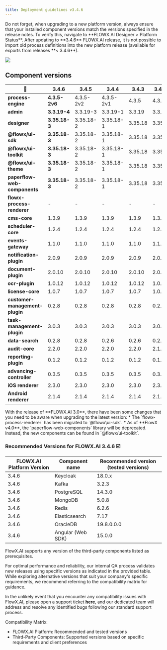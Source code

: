 ```yaml
---
title: Deployment guidelines v3.4.6
---
```


<Info>
Do not forget, when upgrading to a new platform version, always ensure that your installed component versions match the versions specified in the release notes. To verify this, navigate to **FLOWX.AI Designer > Platform Status**.
</Info>

<Warning>
After updating to **3.4.6** FLOWX.AI release, it is not possible to import old process definitions into the new platform release (available for exports from releases **< 3.4.6**).
</Warning>

![](https://s3.eu-west-1.amazonaws.com/docx.flowx.ai/release-notes/release_platform_version_check.png)

## Component versions   

| 🧩                             | 3.4.6         | 3.4.5     | 3.4.4     | 3.4.3   | 3.4.2  | 3.4.1  | 3.4.0  | 3.3.0   | 3.2.0  | 3.1.0  | 3.0.0  | 2.14.0   | 2.13.0  | 2.12.0  | 2.11.0  | 2.10.0  | 2.9.0   | 2.8.1   | 2.8.0   | 2.7.0   |
| ------------------------------ | ------------- | --------- | --------- | ------- | ------ | ------ | ------ | ------- | ------ | ------ | ------ | -------- | ------- | ------- | ------- | ------- | ------- | ------- | ------- | ------- |
| **process-engine**             | **4.3.5-2v6** | 4.3.5-2v2 | 4.3.5-2v1 | 4.3.5   | 4.3.2  | 4.3.1  | 4.1.0  | 3.6.0   | 2.2.1  | 2.1.2  | 2.0.7  | 0.4.104  | 0.4.95  | 0.4.90  | 0.4.83  | 0.4.60  | 0.4.49  | 0.4.44  | 0.4.42  | 0.4.42  |
| **admin**                      | **3.3.19-4**  | 3.3.19-3  | 3.3.19-1  | 3.3.19  | 3.3.10 | 3.3.7  | 3.1.1  | 2.5.2   | 2.2.2  | 2.1.3  | 2.0.8  | 0.3.119  | 0.3.103 | 0.3.92  | 0.3.81  | 0.3.60  | 0.3.55  | 0.3.47  | 0.3.43  | 0.3.40  |
| **designer**                   | **3.35.18-3** | 3.35.18-2 | 3.35.18-1 | 3.35.18 | 3.35.9 | 3.35.6 | 3.33.2 | 3.28.11 | 3.21.1 | 3.15.1 | 3.2.1  | 2.78.4-1 | 2.63.6  | 2.60.7  | 2.48.9  | 2.39.2  | 2.33.0  | 2.28.1  | 2.24.2  | 2.23.0  |
| **@flowx/ui-sdk**              | **3.35.18-3** | 3.35.18-2 | 3.35.18-1 | 3.35.18 | 3.35.9 | 3.35.6 | 3.33.2 | 3.28.11 | 3.21.1 | 3.15.1 | 3.2.1  | n/a      | n/a     | n/a     | n/a     | n/a     | n/a     | n/a     | n/a     | n/a     |
| **@flowx/ui-toolkit**          | **3.35.18-3** | 3.35.18-2 | 3.35.18-1 | 3.35.18 | 3.35.9 | 3.35.6 | 3.33.2 | 3.28.11 | 3.21.1 | 3.15.1 | 3.2.1  | n/a      | n/a     | n/a     | n/a     | n/a     | n/a     | n/a     | n/a     | n/a     |
| **@flowx/ui-theme**            | **3.35.18-3** | 3.35.18-2 | 3.35.18-1 | 3.35.18 | 3.35.9 | 3.35.6 | 3.33.2 | 3.28.11 | 3.21.1 | 3.15.1 | 3.2.1  | n/a      | n/a     | n/a     | n/a     | n/a     | n/a     | n/a     | n/a     | n/a     |
| **paperflow-web-components**   | **3.35.18-3** | 3.35.18-2 | 3.35.18-1 | 3.35.18 | 3.35.9 | 3.35.6 | 3.33.2 | 3.28.11 | 3.21.1 | 3.15.1 | 3.2.1  | 2.78.4-1 | 2.63.6  | 2.60.7  | 0.2.10  | 0.2.10  | 0.2.10  | 0.2.6   | 0.2.6   | 0.2.6   |
| **flowx-process-renderer**     | -             | -         | -         | -       | -      | -      | -      | -       | -      | -      | -      | 2.78.4-1 | 2.63.6  | 2.60.7  | 2.48.9  | 2.39.2  | 2.33.0  | 2.28.1  | 2.24.2  | 2.23.0  |
| **cms-core**                   | 1.3.9         | 1.3.9     | 1.3.9     | 1.3.9   | 1.3.9  | 1.3.9  | 1.3.6  | 1.3.0   | 1.2.0  | 1.0.3  | 1.0.2  | 0.2.38   | 0.2.36  | 0.2.33  | 0.2.30  | 0.2.25  | 0.2.23  | 0.2.23  | 0.2.23  | 0.2.23  |
| **scheduler-core**             | 1.2.4         | 1.2.4     | 1.2.4     | 1.2.4   | 1.2.4  | 1.2.4  | 1.1.0  | 1.0.4   | 1.0.4  | 1.0.4  | 1.0.1  | 0.0.34   | 0.0.34  | 0.0.34  | 0.0.33  | 0.0.28  | 0.0.27  | 0.0.27  | 0.0.27  | 0.0.27  |
| **events-gateway**             | 1.1.0         | 1.1.0     | 1.1.0     | 1.1.0   | 1.1.0  | 1.1.0  | 1.0.6  | 1.0.2   | -      | -      | -      | -        | -       | -       | -       | -       | -       | -       | -       | -       |
| **notification-plugin**        | 2.0.9         | 2.0.9     | 2.0.9     | 2.0.9   | 2.0.8  | 2.0.8  | 2.0.5  | 2.0.4   | 2.0.4  | 2.0.3  | 2.0.1  | 1.0.206  | 1.0.206 | 1.0.206 | 1.0.205 | 1.0.200 | 1.0.198 | 1.0.198 | 1.0.197 | 1.0.194 |
| **document-plugin**            | 2.0.10        | 2.0.10    | 2.0.10    | 2.0.10  | 2.0.8  | 2.0.8  | 2.0.6  | 2.0.4   | 2.0.3  | 2.0.3  | 2.0.2  | 1.0.53   | 1.0.53  | 1.0.53  | 1.0.52  | 1.0.47  | 1.0.42  | 1.0.41  | 1.0.38  | 1.0.37  |
| **ocr-plugin**                 | 1.0.12        | 1.0.12    | 1.0.12    | 1.0.12  | 1.0.12 | 1.0.12 | 1.0.8  | 1.0.8   | 1.0.2  | 0.1.33 | 0.1.33 | 0.1.33   | 0.1.33  | 0.1.5   | 0.1.5   | 0.1.5   | 0.1.5   | 0.1.5   | 0.1.5   | 0.1.5   |
| **license-core**               | 1.0.7         | 1.0.7     | 1.0.7     | 1.0.7   | 1.0.7  | 1.0.7  | 1.0.4  | 1.0.2   | 1.0.2  | 1.0.2  | 1.0.1  | 0.1.28   | 0.1.28  | 0.1.28  | 0.1.27  | 0.1.23  | 0.1.19  | 0.1.18  | 0.1.18  | 0.1.18  |
| **customer-management-plugin** | 0.2.8         | 0.2.8     | 0.2.8     | 0.2.8   | 0.2.8  | 0.2.8  | 0.2.6  | 0.2.4   | 0.2.3  | 0.2.3  | 0.2.1  | 0.1.28   | 0.1.28  | 0.1.28  | 0.1.27  | 0.1.23  | 0.1.22  | 0.1.22  | 0.1.22  | 0.1.22  |
| **task-management-plugin**     | 3.0.3         | 3.0.3     | 3.0.3     | 3.0.3   | 3.0.3  | 3.0.3  | 3.0.0  | 2.1.2   | 1.0.4  | 1.0.4  | 1.0.1  | 0.0.42   | 0.0.42  | 0.0.40  | 0.0.37  | 0.0.29  | 0.0.28  | 0.0.28  | 0.0.27  | 0.0.27  |
| **data-search**                | 0.2.8         | 0.2.8     | 0.2.6     | 0.2.6   | 0.2.6  | 0.2.6  | 0.2.3  | 0.2.0   | 0.1.4  | 0.1.4  | 0.1.3  | 0.0.8    | 0.0.8   | 0.0.6   | n/a     | n/a     | n/a     | n/a     | n/a     | n/a     |
| **audit-core**                 | 2.2.0         | 2.2.0     | 2.2.0     | 2.2.0   | 2.1.3  | 2.1.3  | 2.1.0  | 1.0.6   | 1.0.5  | 1.0.4  | 1.0.1  | 0.0.8    | 0.0.5   | n/a     | n/a     | n/a     | n/a     | n/a     | n/a     | n/a     |
| **reporting-plugin**           | 0.1.2         | 0.1.2     | 0.1.2     | 0.1.2   | 0.1.2  | 0.1.2  | 0.1.2  | 0.0.40  | 0.0.40 | 0.0.40 | 0.0.39 | 0.0.39   | n/a     | n/a     | n/a     | n/a     | n/a     | n/a     | n/a     | n/a     |
| **advancing-controller**       | 0.3.5         | 0.3.5     | 0.3.5     | 0.3.5   | 0.3.5  | 0.3.5  | 0.3.2  | 0.3.0   | 0.1.4  | 0.1.4  | 0.1.2  | 0.0.6    | n/a     | n/a     | n/a     | n/a     | n/a     | n/a     | n/a     | n/a     |
| **iOS renderer**               | 2.3.0         | 2.3.0     | 2.3.0     | 2.3.0   | 2.3.0  | 2.3.0  | 2.3.0  | 2.1.0   | 2.0.1  | 2.0.0  | 2.0.0  | n/a      | n/a     | n/a     | n/a     | n/a     | n/a     | n/a     | n/a     | n/a     |
| **Android renderer**           | 2.1.4         | 2.1.4     | 2.1.4     | 2.1.4   | 2.1.4  | 2.1.4  | 2.1.4  | 2.0.1   | 2.0.1  | 2.0.1  | 2.0.1  | n/a      | n/a     | n/a     | n/a     | n/a     | n/a     | n/a     | n/a     | n/a     |

<Info>
With the release of **FLOWX.AI 3.0**, there have been some changes that you need to be aware when upgrading to the latest version:
* The `flowx-process-renderer` has been migrated to `@flowx\ui-sdk`.
* As of **FlowX  v4.0**, the `paperflow-web-components` library will be deprecated. Instead, the new components can be found in `@flowx/ui-toolkit`.
</Info>

### Recommended Versions for FLOWX.AI 3.4.6 ☑️

| FLOWX.AI Platform Version | Component name    | Recommended version (tested versions) |
| ------------------------- | ----------------- | ------------------------------------- |
| 3.4.6                     | Keycloak          | 18.0.x                                |
| 3.4.6                     | Kafka             | 3.2.3                                 |
| 3.4.6                     | PostgreSQL        | 14.3.0                                |
| 3.4.6                     | MongoDB           | 5.0.8                                 |
| 3.4.6                     | Redis             | 6.2.6                                 |
| 3.4.6                     | Elasticsearch     | 7.17                                  |
| 3.4.6                     | OracleDB          | 19.8.0.0.0                            |
| 3.4.6                     | Angular (Web SDK) | 15.0.0                                |


<Info>
FlowX.AI supports any version of the third-party components listed as prerequisites.

For optimal performance and reliability, our internal QA process validates new releases using specific versions as indicated in the provided table.
While exploring alternative versions that suit your company's specific requirements, we recommend referring to the compatibility matrix for guidance.

In the unlikely event that you encounter any compatibility issues with FlowX.AI, please open a support ticket [**here**](https://flowxai.zendesk.com/), and our dedicated team will address and resolve any identified bugs following our standard support process.

Compatibility Matrix:

* FLOWX.AI Platform: Recommended and tested versions
* Third-Party Components: Supported versions based on specific requirements and client preferences
</Info>






